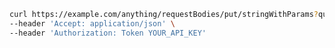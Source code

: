 ```bash showLineNumbers copy filename="Request Body Put String With Params usage example"
curl https://example.com/anything/requestBodies/put/stringWithParams?queryStringParam=withdrawal \
--header 'Accept: application/json' \
--header 'Authorization: Token YOUR_API_KEY'
```
